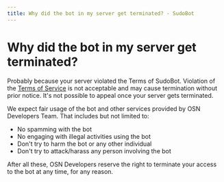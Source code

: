```yaml
---
title: Why did the bot in my server get terminated? - SudoBot
---
```


# Why did the bot in my server get terminated?

Probably because your server violated the Terms of SudoBot. Violation of the [Terms of Service](terms.md) is not acceptable and may cause termination without prior notice. It's not possible to appeal once your server gets terminated.

We expect fair usage of the bot and other services provided by OSN Developers Team. That includes but not limited to:

-   No spamming with the bot
-   No engaging with illegal activities using the bot
-   Don't try to harm the bot or any other individual
-   Don't try to attack/harass any person involving the bot

After all these, OSN Developers reserve the right to terminate your access to the bot at any time, for any reason.

